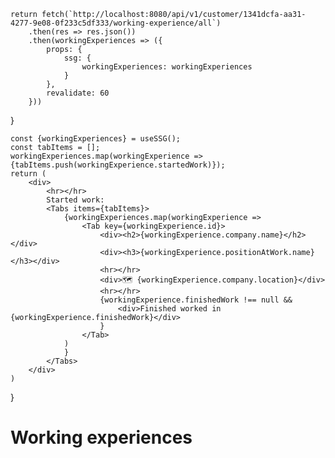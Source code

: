 
    return fetch(`http://localhost:8080/api/v1/customer/1341dcfa-aa31-4277-9e08-0f233c5df333/working-experience/all`)
        .then(res => res.json())
        .then(workingExperiences => ({
            props: {
                ssg: {
                    workingExperiences: workingExperiences
                }
            },
            revalidate: 60
        }))
}

    const {workingExperiences} = useSSG();
    const tabItems = [];
    workingExperiences.map(workingExperience =>
    {tabItems.push(workingExperience.startedWork)});
    return (
        <div>
            <hr></hr>
            Started work:
            <Tabs items={tabItems}>
                {workingExperiences.map(workingExperience =>
                    <Tab key={workingExperience.id}>
                        <div><h2>{workingExperience.company.name}</h2></div>
                        <div><h3>{workingExperience.positionAtWork.name}</h3></div>
                        <hr></hr>
                        <div>🗺 {workingExperience.company.location}</div>
                        <hr></hr>
                        {workingExperience.finishedWork !== null &&
                            <div>Finished worked in {workingExperience.finishedWork}</div>
                        }
                    </Tab>
                )
                }
            </Tabs>
        </div>
    )
}

# Working experiences

<WorkingExperiences/>